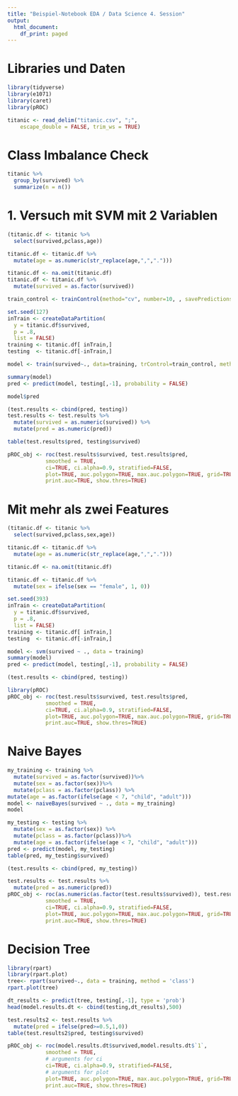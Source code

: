 ```yaml
---
title: "Beispiel-Notebook EDA / Data Science 4. Session"
output:
  html_document:
    df_print: paged
---
```


# Libraries und Daten
```r
library(tidyverse)
library(e1071)
library(caret)
library(pROC)
```

```r
titanic <- read_delim("titanic.csv", ";", 
    escape_double = FALSE, trim_ws = TRUE)
```

# Class Imbalance Check

```r
titanic %>%
  group_by(survived) %>%
  summarize(n = n())
```
# 1. Versuch mit SVM mit 2 Variablen

```r
(titanic.df <- titanic %>%
  select(survived,pclass,age))
```

```r
titanic.df <- titanic.df %>%
  mutate(age = as.numeric(str_replace(age,",",".")))
```

```r
titanic.df <- na.omit(titanic.df)
titanic.df <- titanic.df %>%
  mutate(survived = as.factor(survived))
```

```r
train_control <- trainControl(method="cv", number=10, , savePredictions = TRUE)
```


```r
set.seed(127)
inTrain <- createDataPartition(
  y = titanic.df$survived,
  p = .8,
  list = FALSE)
training <- titanic.df[ inTrain,]
testing  <- titanic.df[-inTrain,]
```

```r
model <- train(survived~., data=training, trControl=train_control, method="svmLinear")

summary(model)
pred <- predict(model, testing[,-1], probability = FALSE)
```
```r
model$pred
```


```r
(test.results <- cbind(pred, testing))
test.results <- test.results %>%
  mutate(survived = as.numeric(survived)) %>%
  mutate(pred = as.numeric(pred))
```

```r
table(test.results$pred, testing$survived)
```


```r
pROC_obj <- roc(test.results$survived, test.results$pred,
            smoothed = TRUE,
            ci=TRUE, ci.alpha=0.9, stratified=FALSE,
            plot=TRUE, auc.polygon=TRUE, max.auc.polygon=TRUE, grid=TRUE,
            print.auc=TRUE, show.thres=TRUE)

```

# Mit mehr als zwei Features

```r
(titanic.df <- titanic %>%
  select(survived,pclass,sex,age))
```

```r
titanic.df <- titanic.df %>%
  mutate(age = as.numeric(str_replace(age,",",".")))
```

```r
titanic.df <- na.omit(titanic.df)
```

```r
titanic.df <- titanic.df %>%
  mutate(sex = ifelse(sex == "female", 1, 0))
```

```r
set.seed(393)
inTrain <- createDataPartition(
  y = titanic.df$survived,
  p = .8,
  list = FALSE)
training <- titanic.df[ inTrain,]
testing  <- titanic.df[-inTrain,]
```

```r
model <- svm(survived ~ ., data = training)
summary(model)
pred <- predict(model, testing[,-1], probability = FALSE)
```

```r
(test.results <- cbind(pred, testing))
```


```r
library(pROC)
pROC_obj <- roc(test.results$survived, test.results$pred,
            smoothed = TRUE,
            ci=TRUE, ci.alpha=0.9, stratified=FALSE,
            plot=TRUE, auc.polygon=TRUE, max.auc.polygon=TRUE, grid=TRUE,
            print.auc=TRUE, show.thres=TRUE)
```

# Naive Bayes

```r
my_training <- training %>%
  mutate(survived = as.factor(survived))%>%
  mutate(sex = as.factor(sex))%>%
  mutate(pclass = as.factor(pclass)) %>%
mutate(age = as.factor(ifelse(age < 7, "child", "adult")))
model <- naiveBayes(survived ~ ., data = my_training)
model
```

```r
my_testing <- testing %>%
  mutate(sex = as.factor(sex)) %>%
  mutate(pclass = as.factor(pclass))%>%
  mutate(age = as.factor(ifelse(age < 7, "child", "adult")))
pred <- predict(model, my_testing)
table(pred, my_testing$survived)
```


```r
(test.results <- cbind(pred, my_testing))
```

```r
test.results <- test.results %>%
  mutate(pred = as.numeric(pred))
pROC_obj <- roc(as.numeric(as.factor(test.results$survived)), test.results$pred,
            smoothed = TRUE,
            ci=TRUE, ci.alpha=0.9, stratified=FALSE,
            plot=TRUE, auc.polygon=TRUE, max.auc.polygon=TRUE, grid=TRUE,
            print.auc=TRUE, show.thres=TRUE)

```
# Decision Tree

```r
library(rpart)
library(rpart.plot)
tree<- rpart(survived~., data = training, method = 'class')
rpart.plot(tree)
```
```r
dt_results <- predict(tree, testing[,-1], type = 'prob')
head(model.results.dt <- cbind(testing,dt_results),500)
```
```r
test.results2 <- test.results %>%
  mutate(pred = ifelse(pred>=0.5,1,0))
table(test.results2$pred, testing$survived)
```


```r
pROC_obj <- roc(model.results.dt$survived,model.results.dt$`1`,
            smoothed = TRUE,
            # arguments for ci
            ci=TRUE, ci.alpha=0.9, stratified=FALSE,
            # arguments for plot
            plot=TRUE, auc.polygon=TRUE, max.auc.polygon=TRUE, grid=TRUE,
            print.auc=TRUE, show.thres=TRUE)
```

